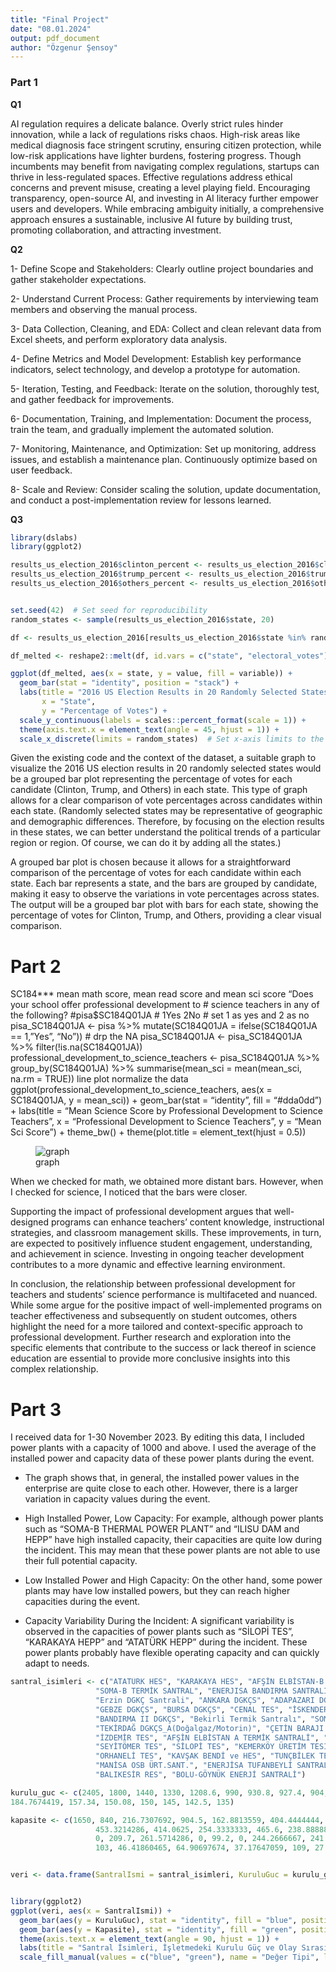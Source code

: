 ```yaml
---
title: "Final Project"
date: "08.01.2024"
output: pdf_document
author: "Özgenur Şensoy"
---
```


### **Part 1** 
**Q1** 

AI regulation requires a delicate balance. Overly strict rules hinder innovation, while a lack of regulations risks chaos. High-risk areas like medical diagnosis face stringent scrutiny, ensuring citizen protection, while low-risk applications have lighter burdens, fostering progress. Though incumbents may benefit from navigating complex regulations, startups can thrive in less-regulated spaces. Effective regulations address ethical concerns and prevent misuse, creating a level playing field. Encouraging transparency, open-source AI, and investing in AI literacy further empower users and developers. While embracing ambiguity initially, a comprehensive approach ensures a sustainable, inclusive AI future by building trust, promoting collaboration, and attracting investment.

**Q2**

1- Define Scope and Stakeholders: Clearly outline project boundaries and gather stakeholder expectations.

2- Understand Current Process: Gather requirements by interviewing team members and observing the manual process.

3- Data Collection, Cleaning, and EDA: Collect and clean relevant data from Excel sheets, and perform exploratory data analysis.

4- Define Metrics and Model Development: Establish key performance indicators, select technology, and develop a prototype for automation.

5- Iteration, Testing, and Feedback: Iterate on the solution, thoroughly test, and gather feedback for improvements.

6- Documentation, Training, and Implementation: Document the process, train the team, and gradually implement the automated solution.

7- Monitoring, Maintenance, and Optimization: Set up monitoring, address issues, and establish a maintenance plan. Continuously optimize based on user feedback.

8- Scale and Review: Consider scaling the solution, update documentation, and conduct a post-implementation review for lessons learned.


**Q3**

```r
library(dslabs)
library(ggplot2)

results_us_election_2016$clinton_percent <- results_us_election_2016$clinton / 100
results_us_election_2016$trump_percent <- results_us_election_2016$trump / 100
results_us_election_2016$others_percent <- results_us_election_2016$others / 100


set.seed(42)  # Set seed for reproducibility
random_states <- sample(results_us_election_2016$state, 20)

df <- results_us_election_2016[results_us_election_2016$state %in% random_states, ]

df_melted <- reshape2::melt(df, id.vars = c("state", "electoral_votes"))

ggplot(df_melted, aes(x = state, y = value, fill = variable)) +
  geom_bar(stat = "identity", position = "stack") +
  labs(title = "2016 US Election Results in 20 Randomly Selected States",
       x = "State",
       y = "Percentage of Votes") +
  scale_y_continuous(labels = scales::percent_format(scale = 1)) +
  theme(axis.text.x = element_text(angle = 45, hjust = 1)) +
  scale_x_discrete(limits = random_states)  # Set x-axis limits to the 20 random states
```

Given the existing code and the context of the dataset, a suitable graph to visualize the 2016 US election results in 20 randomly selected states would be a grouped bar plot representing the percentage of votes for each candidate (Clinton, Trump, and Others) in each state. This type of graph allows for a clear comparison of vote percentages across candidates within each state. (Randomly selected states may be representative of geographic and demographic differences. Therefore, by focusing on the election results in these states, we can better understand the political trends of a particular region or region. Of course, we can do it by adding all the states.) 

A grouped bar plot is chosen because it allows for a straightforward comparison of the percentage of votes for each candidate within each state. Each bar represents a state, and the bars are grouped by candidate, making it easy to observe the variations in vote percentages across states.
The output will be a grouped bar plot with bars for each state, showing the percentage of votes for Clinton, Trump, and Others, providing a clear visual comparison.


# **Part 2**


 SC184*** mean math score, mean read score and mean sci score "Does your school offer professional development to
# science teachers in any of the following?
#pisa$SC184Q01JA # 1Yes 2No
# set 1 as yes and 2 as no
pisa_SC184Q01JA <- pisa %>% mutate(SC184Q01JA = ifelse(SC184Q01JA == 1, "Yes", "No"))
# drp the NA 
pisa_SC184Q01JA <- pisa_SC184Q01JA %>% filter(!is.na(SC184Q01JA))
professional_development_to_science_teachers <- pisa_SC184Q01JA %>% group_by(SC184Q01JA) %>%
summarise(mean_sci = mean(mean_sci, na.rm = TRUE))
line plot normalize the data
ggplot(professional_development_to_science_teachers, aes(x = SC184Q01JA, y = mean_sci)) +
    geom_bar(stat = "identity", fill = "#dda0dd") +
    labs(title = "Mean Science Score by Professional Development to Science Teachers",
         x = "Professional Development to Science Teachers",
         y = "Mean Sci Score") +
    theme_bw() +
    theme(plot.title = element_text(hjust = 0.5))


![graph](/Kullanıcılar/github-classroom/pjournal/mef07-ozgenursensoy/sgraph)



When we checked for math, we obtained more distant bars. However, when I checked for science, I noticed that the bars were closer.

Supporting the impact of professional development argues that well-designed programs can enhance teachers' content knowledge, instructional strategies, and classroom management skills. These improvements, in turn, are expected to positively influence student engagement, understanding, and achievement in science. Investing in ongoing teacher development contributes to a more dynamic and effective learning environment.

In conclusion, the relationship between professional development for teachers and students' science performance is multifaceted and nuanced. While some argue for the positive impact of well-implemented programs on teacher effectiveness and subsequently on student outcomes, others highlight the need for a more tailored and context-specific approach to professional development. Further research and exploration into the specific elements that contribute to the success or lack thereof in science education are essential to provide more conclusive insights into this complex relationship.


# **Part 3**

I received data for 1-30 November 2023. By editing this data, I included power plants with a capacity of 1000 and above. I used the average of the installed power and capacity data of these power plants during the event.

- The graph shows that, in general, the installed power values in the enterprise are quite close to each other. However, there is a larger variation in capacity values during the event.

- High Installed Power, Low Capacity: For example, although power plants such as "SOMA-B THERMAL POWER PLANT" and "ILISU DAM and HEPP" have high installed capacity, their capacities are quite low during the incident. This may mean that these power plants are not able to use their full potential capacity.

- Low Installed Power and High Capacity: On the other hand, some power plants may have low installed powers, but they can reach higher capacities during the event.

- Capacity Variability During the Incident: A significant variability is observed in the capacities of power plants such as "SİLOPİ TES", "KARAKAYA HEPP" and "ATATÜRK HEPP" during the incident. These power plants probably have flexible operating capacity and can quickly adapt to needs.

```r
santral_isimleri <- c("ATATÜRK HES", "KARAKAYA HES", "AFŞİN ELBİSTAN-B TS", "KEBAN HES", "ILISU BARAJI ve HES", 
                   "SOMA-B TERMİK SANTRAL", "ENERJISA BANDIRMA SANTRALI", "ACWA POWER KIRIKKALE DGKÇS", 
                   "Erzin DGKÇ Santrali", "ANKARA DGKÇS", "ADAPAZARI DGKÇS", "İSTANBUL FUEL OİL VE DOĞALGAZ KOMBİNE ÇEVRİM SANTRALİ (B)", 
                   "GEBZE DGKÇS", "BURSA DGKÇS", "CENAL TES", "İSKENDERUN İTHAL KÖMÜR SANTRALI", "ÇAYIRHAN TES", "HAMİTABAT DG", 
                   "BANDIRMA II DGKÇS", "Bekirli Termik Santralı", "SOMA KOLİN TERMİK SANTRALİ(Linyit)", 
                   "TEKİRDAĞ DGKÇS_A(Doğalgaz/Motorin)", "ÇETİN BARAJI ve HES", "YENİKÖY TES", "KAZAN DOĞALGAZ KOJ.SANT.", 
                   "İZDEMİR TES", "AFŞİN ELBİSTAN A TERMİK SANTRALİ", "EREN ENERJİ TERMİK SANTRALİ ZONGULDAK", 
                   "SEYİTÖMER TES", "SİLOPİ TES", "KEMERKÖY ÜRETİM TESİSİ", "YATAĞAN TERMİK SANTRALİ", 
                   "ORHANELİ TES", "KAVŞAK BENDİ ve HES", "TUNÇBİLEK TES", "Çatalağzı Termik Santralı", 
                   "MANİSA OSB ÜRT.SANT.", "ENERJİSA TUFANBEYLİ SANTRALI", "YUNUS EMRE TERMİK SANTRALİ", 
                   "BALIKESİR RES", "BOLU-GÖYNÜK ENERJİ SANTRALİ")

kurulu_guc <- c(2405, 1800, 1440, 1330, 1208.6, 990, 930.8, 927.4, 904, 833.2, 818, 816, 815.5, 716, 660, 654, 620, 610, 607.2,600, 510, 478, 420.1, 420, 379, 370, 338.75, 335.3333333, 334.0909091, 243, 224.0275862, 210, 210, 191.28, 
184.7674419, 157.34, 150.08, 150, 145, 142.5, 135)

kapasite <- c(1650, 840, 216.7307692, 904.5, 162.8813559, 404.4444444, 442, 247.2142857, 430.5, 281.8636364, 418, 
                   453.3214286, 414.0625, 254.3333333, 465.6, 238.8888889, 250.2941176, 0, 465.5, 381.8965517, 365.1666667, 
                   0, 209.7, 261.5714286, 0, 99.2, 0, 244.2666667, 241.5681818, 48, 174.5862069, 128.9090909, 89.77142857, 
                   103, 46.41860465, 64.90697674, 37.17647059, 109, 27.72727273, 97.42857143, 62.02173913)


veri <- data.frame(SantralIsmi = santral_isimleri, KuruluGuc = kurulu_guc, Kapasite = kapasite)


library(ggplot2)
ggplot(veri, aes(x = SantralIsmi)) +
  geom_bar(aes(y = KuruluGuc), stat = "identity", fill = "blue", position = "dodge", width = 0.35) +
  geom_bar(aes(y = Kapasite), stat = "identity", fill = "green", position = "dodge", width = 0.35) +
  theme(axis.text.x = element_text(angle = 90, hjust = 1)) +
  labs(title = "Santral İsimleri, İşletmedeki Kurulu Güç ve Olay Sırasında Kapasite", x = "Santral İsmi", y = "Değer") +
  scale_fill_manual(values = c("blue", "green"), name = "Değer Tipi", labels = c("İşletmedeki Kurulu Güç", "Olay Sırasında Kapasite"))
```






